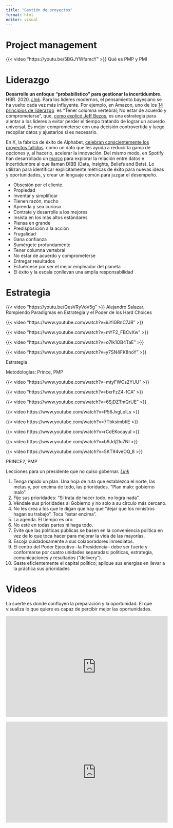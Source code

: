 ```yaml
---
title: "Gestión de proyectos"
format: html
editor: visual
---
```


# Project management

{{< video "https://youtu.be/5BGJYWfamcY" >}} Qué es PMP y PMI

# **Liderazgo**

**Desarrolle un enfoque "probabilístico" para gestionar la incertidumbre**. HBR. 2020. [*Link*](https://hbr.org/2020/02/develop-a-probabilistic-approach-to-managing-uncertainty?tpcc=orgsocial_edit&utm_campaign=hbr&utm_medium=social&utm_source=twitter). Para los líderes modernos, el pensamiento bayesiano se ha vuelto cada vez más influyente. Por ejemplo, en Amazon, uno de los [14 principios de liderazgo](https://www.amazon.jobs/en/principles)  es “Tener columna vertebral; No estar de acuerdo y comprometerse”, que, [como explicó Jeff Bezos](https://www.sec.gov/Archives/edgar/data/1018724/000119312517120198/d373368dex991.htm), es una estrategia para alentar a los líderes a evitar perder el tiempo tratando de lograr un acuerdo universal. Es mejor comprometerse con una decisión controvertida y luego recopilar datos y ajustarlos si es necesario.

En X, la fábrica de éxito de Alphabet, [celebran conscientemente los proyectos fallidos](https://www.wired.com/2016/02/the-secret-to-moonshots-killing-our-projects/#.euwa8vwaq)  como un dato que les ayuda a reducir la gama de opciones y, al hacerlo, acelerar la innovación. Del mismo modo, en Spotify han desarrollado un [marco](https://www.infoq.com/presentations/spotify-engineer-decision-making/) para explorar la relación entre datos e incertidumbre al que llaman DIBB (Data, Insights, Beliefs and Bets). Lo utilizan para identificar explícitamente métricas de éxito para nuevas ideas y oportunidades, y crear un lenguaje común para juzgar el desempeño.

::: {.callout-tip title="Principios de liderazgo de Amazon [*Link*](https://www.amazon.jobs/content/en/our-workplace/leadership-principles)"}
-   Obsesión por el cliente.
-   Propiedad
-   Inventar y simplificar
-   Tienen razón, mucho
-   Aprenda y sea curioso
-   Contrate y desarrolle a los mejores
-   Insista en los más altos estándares
-   Piensa en grande
-   Predisposición a la acción
-   Frugalidad
-   Gana confianza
-   Sumérgete profundamente
-   Tener columna vertebral
-   No estar de acuerdo y comprometerse
-   Entregar resultados
-   Esfuércese por ser el mejor empleador del planeta
-   El éxito y la escala conllevan una amplia responsabilidad
:::

# **Estrategia**

::: {layout-ncol="2"}
{{< video "https://youtu.be/QesVRyVoV5g" >}} Alejandro Salazar. Rompiendo Paradigmas en Estrategia y el Poder de los Hard Choices

{{< video "https://www.youtube.com/watch?v=iuYlGRnC7J8" >}}

{{< video "https://www.youtube.com/watch?v=mYF2_FBCvXw" >}}

{{< video "https://www.youtube.com/watch?v=o7Ik1OB4TaE" >}}

{{< video "https://www.youtube.com/watch?v=y7SN4FK8noY" >}}

Estrategia
:::

Metodologías: Prince, PMP

::: {layout-ncol="2"}
{{< video "https://www.youtube.com/watch?v=mtyFWCs2YUU" >}}

{{< video "https://www.youtube.com/watch?v=bxrFzZ4-fCA" >}} 

{{< video "https://www.youtube.com/watch?v=6SjDZTmQrUE" >}} 

{{< video https://www.youtube.com/watch?v=P56JvgLolLs >}}

{{< video https://www.youtube.com/watch?v=7TbksimbtiE >}}

{{< video https://www.youtube.com/watch?v=rCdEKocayuI >}}

{{< video https://www.youtube.com/watch?v=b9Jdj2Iu7NI >}}

{{< video https://www.youtube.com/watch?v=5KT94veOQ_8 >}}

PRINCE2, PMP
:::

::: callout-important
Lecciones para un presidente que no quiso gobernar. [*Link*](https://archive.is/JJa7G#selection-2597.0-2673.107)

1.  Tenga rápido un plan. Una hoja de ruta que establezca el norte, las metas y, por encima de todo, las prioridades. "Plan malo: gobierno malo".
2.  Fije sus prioridades: "Si trata de hacer todo, no logra nada".
3.  Véndale sus prioridades al Gobierno y no solo a su círculo más cercano.
4.  No les crea a los que le digan que hay que "dejar que los ministros hagan su trabajo". Toca "estar encima".
5.  La agenda. El tiempo es oro.
6.  No esté en todas partes ni haga todo.
7.  Evite que las políticas públicas se basen en la conveniencia política en vez de lo que toca hacer para mejorar la vida de las mayorías.
8.  Escoja cuidadosamente a sus colaboradores inmediatos.
9.  El centro del Poder Ejecutivo –la Presidencia– debe ser fuerte y conformarse por cuatro unidades separadas: políticas, estrategia, comunicaciones y resultados ("delivery").
10. Gaste eficientemente el capital político; aplique sus energías en llevar a la práctica sus prioridades
:::

# Videos

La suerte es donde confluyen la preparación y la oportunidad. El que visualiza lo que quiere es capaz de percibir mejor las oportunidades.

::: {.column width="100%"}
<iframe width="560" height="315" src="https://www.youtube.com/embed/srgbUPu9Mo4" frameborder="0" allow="accelerometer; autoplay; clipboard-write; encrypted-media; gyroscope; picture-in-picture" allowfullscreen>

</iframe>
:::

::: {.column width="100%"}
`<iframe width="560" height="315" src="`{=html}https://youtube.com/`embed`{=html}/A-rVVyYyRUM`" frameborder="0" allow="accelerometer; autoplay; clipboard-write; encrypted-media; gyroscope; picture-in-picture" allowfullscreen>`{=html}

</iframe>
:::